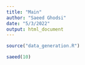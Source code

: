 ```yaml
---
title: "Main"
author: "Saeed Ghodsi"
date: "5/3/2022"
output: html_document
---
```


```r

source("data_generation.R")

saeed(10)

```

